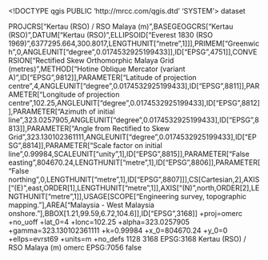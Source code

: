 <!DOCTYPE qgis PUBLIC 'http://mrcc.com/qgis.dtd' 'SYSTEM'>
<qgis version="3.22.9-Bia?owie?a">
  <identifier></identifier>
  <parentidentifier></parentidentifier>
  <language></language>
  <type>dataset</type>
  <title></title>
  <abstract></abstract>
  <links/>
  <fees></fees>
  <encoding></encoding>
  <crs>
    <spatialrefsys>
      <wkt>PROJCRS["Kertau (RSO) / RSO Malaya (m)",BASEGEOGCRS["Kertau (RSO)",DATUM["Kertau (RSO)",ELLIPSOID["Everest 1830 (RSO 1969)",6377295.664,300.8017,LENGTHUNIT["metre",1]]],PRIMEM["Greenwich",0,ANGLEUNIT["degree",0.0174532925199433]],ID["EPSG",4751]],CONVERSION["Rectified Skew Orthomorphic Malaya Grid (metres)",METHOD["Hotine Oblique Mercator (variant A)",ID["EPSG",9812]],PARAMETER["Latitude of projection centre",4,ANGLEUNIT["degree",0.0174532925199433],ID["EPSG",8811]],PARAMETER["Longitude of projection centre",102.25,ANGLEUNIT["degree",0.0174532925199433],ID["EPSG",8812]],PARAMETER["Azimuth of initial line",323.0257905,ANGLEUNIT["degree",0.0174532925199433],ID["EPSG",8813]],PARAMETER["Angle from Rectified to Skew Grid",323.130102361111,ANGLEUNIT["degree",0.0174532925199433],ID["EPSG",8814]],PARAMETER["Scale factor on initial line",0.99984,SCALEUNIT["unity",1],ID["EPSG",8815]],PARAMETER["False easting",804670.24,LENGTHUNIT["metre",1],ID["EPSG",8806]],PARAMETER["False northing",0,LENGTHUNIT["metre",1],ID["EPSG",8807]]],CS[Cartesian,2],AXIS["(E)",east,ORDER[1],LENGTHUNIT["metre",1]],AXIS["(N)",north,ORDER[2],LENGTHUNIT["metre",1]],USAGE[SCOPE["Engineering survey, topographic mapping."],AREA["Malaysia - West Malaysia onshore."],BBOX[1.21,99.59,6.72,104.6]],ID["EPSG",3168]]</wkt>
      <proj4>+proj=omerc +no_uoff +lat_0=4 +lonc=102.25 +alpha=323.0257905 +gamma=323.130102361111 +k=0.99984 +x_0=804670.24 +y_0=0 +ellps=evrst69 +units=m +no_defs</proj4>
      <srsid>1128</srsid>
      <srid>3168</srid>
      <authid>EPSG:3168</authid>
      <description>Kertau (RSO) / RSO Malaya (m)</description>
      <projectionacronym>omerc</projectionacronym>
      <ellipsoidacronym>EPSG:7056</ellipsoidacronym>
      <geographicflag>false</geographicflag>
    </spatialrefsys>
  </crs>
  <extent/>
</qgis>
